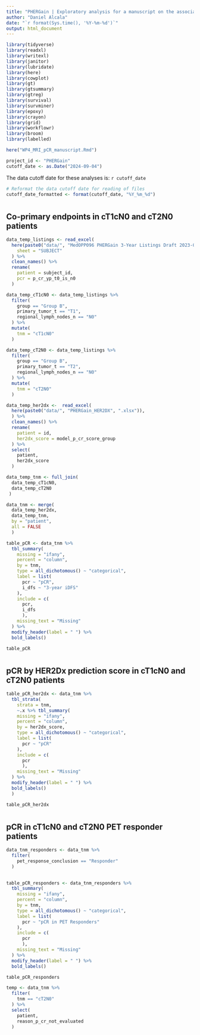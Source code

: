 ```yaml
---
title: "PHERGain | Exploratory analysis for a manuscript on the association of MRI-based measures and pCR. September 2024"
author: "Daniel Alcala"
date: "`r format(Sys.time(), '%Y-%m-%d')`"
output: html_document
---
```


```r
library(tidyverse)
library(readxl)
library(writexl)
library(janitor)
library(lubridate)
library(here)
library(cowplot)
library(gt)
library(gtsummary)
library(gtreg)
library(survival)
library(survminer)
library(epoxy)
library(crayon)
library(grid)
library(workflowr)
library(broom)
library(labelled)

here("WP4_MRI_pCR_manuscript.Rmd")

project_id <- "PHERGain"
cutoff_date <- as.Date("2024-09-04")
```

The data cutoff date for these analyses is: `r cutoff_date`

```r
# Reformat the data cutoff date for reading of files
cutoff_date_formatted <- format(cutoff_date, "%Y_%m_%d")
```

#
## Co-primary endpoints in cT1cN0 and cT2N0 patients

```r
data_temp_listings <- read_excel(
  here(paste0("data/", "MedOPP096 PHERGain 3-Year Listings Draft 2023-05-12", ".xlsx")),
    sheet = "SUBJECT"
  ) %>% 
  clean_names() %>% 
  rename(
    patient = subject_id,
    pcr = p_cr_yp_t0_is_n0
  )

data_temp_cT1cN0 <- data_temp_listings %>% 
  filter(
    group == "Group B",
    primary_tumor_t == "T1",
    regional_lymph_nodes_n == "N0"
  ) %>% 
  mutate(
    tnm = "cT1cN0"
  )

data_temp_cT2N0 <- data_temp_listings %>% 
  filter(
    group == "Group B",
    primary_tumor_t == "T2",
    regional_lymph_nodes_n == "N0"
  ) %>% 
  mutate(
    tnm = "cT2N0"
  )

data_temp_her2dx <-  read_excel(
  here(paste0("data/", "PHERGain_HER2DX", ".xlsx")),
  ) %>% 
  clean_names() %>% 
  rename(
    patient = id,
    her2dx_score = model_p_cr_score_group
  ) %>% 
  select(
    patient,
    her2dx_score
  )

data_temp_tnm <- full_join(
  data_temp_cT1cN0,
  data_temp_cT2N0
 )

data_tnm <- merge(
  data_temp_her2dx,
  data_temp_tnm,
  by = "patient",
  all = FALSE
  )

table_pCR <- data_tnm %>%
  tbl_summary(
    missing = "ifany",
    percent = "column",
    by = tnm,
    type = all_dichotomous() ~ "categorical",
    label = list(
      pcr ~ "pCR",
      i_dfs ~ "3-year iDFS"
    ),
    include = c(
      pcr,
      i_dfs
      ),
    missing_text = "Missing"
  ) %>%
  modify_header(label = " ") %>%
  bold_labels()

table_pCR
```

#
## pCR by HER2Dx prediction score in cT1cN0 and cT2N0 patients

```r
table_pCR_her2dx <- data_tnm %>%
  tbl_strata(
    strata = tnm,
    ~.x %>% tbl_summary(
    missing = "ifany",
    percent = "column",
    by = her2dx_score,
    type = all_dichotomous() ~ "categorical",
    label = list(
      pcr ~ "pCR"
    ),
    include = c(
      pcr
      ),
    missing_text = "Missing"
  ) %>%
  modify_header(label = " ") %>%
  bold_labels()
  )

table_pCR_her2dx
```

#
## pCR in cT1cN0 and cT2N0 PET responder patients

```r
data_tnm_responders <- data_tnm %>% 
  filter(
    pet_response_conclusion == "Responder"
  )
 

table_pCR_responders <- data_tnm_responders %>%
  tbl_summary(
    missing = "ifany",
    percent = "column",
    by = tnm,
    type = all_dichotomous() ~ "categorical",
    label = list(
      pcr ~ "pCR in PET Responders"
    ),
    include = c(
      pcr
      ),
    missing_text = "Missing"
  ) %>%
  modify_header(label = " ") %>%
  bold_labels()

table_pCR_responders
```

```r
temp <- data_tnm %>%
  filter(
    tnm == "cT2N0"
  ) %>%
  select(
    patient,
    reason_p_cr_not_evaluated
  )
```
